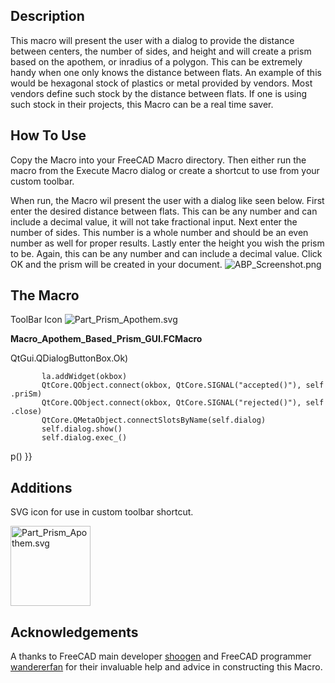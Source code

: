 <languages/>
<translate>
<!--T:1-->
{{Macro
|Name=Apothem Based Prism
|Icon=Part Prism Apothem.svg
|Description=This macro will present the user with a dialog to provide the distance between centers, the number of sides, and height and will create a prism based on the apothem, or inradius of a polygon. This can be extremely handy when one only knows the distance between flats. An example of this would be hexagonal stock of plastics or metal provided by vendors. Most vendors define such stock by the distance between flats. If one is using such stock in their projects, this Macro can be a real time saver. 
|Author=Quick61
|Version=1.0
|Date=2014-12-31
|Download=[https://www.freecadweb.org/wiki/images/4/4e/Part_Prism_Apothem.svg ToolBar Icon]
|FCVersion=All
}}

== Description == <!--T:2-->

<!--T:3-->
This macro will present the user with a dialog to provide the distance between centers, the number of sides, and height and will create a prism based on the apothem, or inradius of a polygon. This can be extremely handy when one only knows the distance between flats. An example of this would be hexagonal stock of plastics or metal provided by vendors. Most vendors define such stock by the distance between flats.  If one is using such stock in their projects, this Macro can be a real time saver. 

== How To Use == <!--T:4-->

<!--T:5-->
Copy the Macro into your FreeCAD Macro directory. Then either run the macro from the Execute Macro dialog or create a shortcut to use from your custom toolbar.  

<!--T:6-->
When run, the Macro wil present the user with a dialog like seen below. First enter the desired distance between flats. This can be any number and can include a decimal value, it will not take fractional input. Next enter the number of sides. This number is a whole number and should be an even number as well for proper results. Lastly enter the height you wish the prism to be. Again, this can be any number and can include a decimal value. Click OK and the prism will be created in your document. 
</translate>
[[Image:ABP Screenshot.png|center]]
<translate>
== The Macro == <!--T:7-->
</translate>

ToolBar Icon [[Image:Part_Prism_Apothem.svg]]

'''Macro_Apothem_Based_Prism_GUI.FCMacro'''

{{MacroCode|code=
# # # # # # # # # # #
#
# Apothem Based Prism
#
# This script will take the input of the distance between flats, (apothem, aka inradius), 
# and the number of sidesfor a regular polygon along with a height and produce a 
# correctly sized prism derived from the circumradius.
#
# # # # # # # # # # #
 
import FreeCAD, FreeCADGui, Part, PartGui, math
from FreeCAD import Base
from PySide import QtGui, QtCore
from math import cos, radians
App = FreeCAD
Gui = FreeCADGui
 
class p():
 
 
    def priSm(self):
 
        try:
            dbf = float(self.d1.text())
            nos = int(self.d2.text())
            hth = float(self.d3.text())
            aR = dbf / 2
            op1 = 180/float(nos)
            coS = cos(math.radians(op1))
            cR = aR / coS
            prism=App.ActiveDocument.addObject("Part::Prism","Prism")
            prism.Polygon=nos
            prism.Circumradius=cR
            prism.Height=hth
            prism.Placement=Base.Placement(Base.Vector(0.00,0.00,0.00),Base.Rotation(0.00,0.00,0.00,1.00))
            prism.Label='Prism'
            App.ActiveDocument.recompute()
            Gui.SendMsgToActiveView("ViewFit")
        except:
            FreeCAD.Console.PrintError("Unable to complete task")
 
            self.close()
 
    def close(self):
        self.dialog.hide()
 
 
#
# Make dialog box and get input for distance between flats, number of sides, and height
#
 
    def __init__(self):
        self.dialog = None
 
        self.dialog = QtGui.QDialog()
        self.dialog.resize(280,110)
 
        self.dialog.setWindowTitle("Apothem Based Prism")
        la = QtGui.QVBoxLayout(self.dialog)
 
        iN1 = QtGui.QLabel("Distance Between Flats")
        la.addWidget(iN1)
        self.d1 = QtGui.QLineEdit()
        la.addWidget(self.d1)
 
        iN2 = QtGui.QLabel("Number Of Sides (Best results - use even numbers)")
        la.addWidget(iN2)
        self.d2 = QtGui.QLineEdit()
        la.addWidget(self.d2)
 
        iN3 = QtGui.QLabel("Prism Height")
        la.addWidget(iN3)
        self.d3 = QtGui.QLineEdit()
        la.addWidget(self.d3)
 
        okbox = QtGui.QDialogButtonBox(self.dialog)
        okbox.setOrientation(QtCore.Qt.Horizontal)
        okbox.setStandardButtons(QtGui.QDialogButtonBox.Cancel{{!}}QtGui.QDialogButtonBox.Ok)
        la.addWidget(okbox)
        QtCore.QObject.connect(okbox, QtCore.SIGNAL("accepted()"), self.priSm)
        QtCore.QObject.connect(okbox, QtCore.SIGNAL("rejected()"), self.close)
        QtCore.QMetaObject.connectSlotsByName(self.dialog)
        self.dialog.show()
        self.dialog.exec_()
 
p()
}}
<translate>

== Additions == <!--T:8-->
SVG icon for use in custom toolbar shortcut.
 
</translate>
[[Image:Part Prism Apothem.svg|128px]]
<translate> 
== Acknowledgements == <!--T:9-->
A thanks to FreeCAD main developer [http://forum.freecadweb.org/memberlist.php?mode=viewprofile&u=765 shoogen] and FreeCAD programmer [http://forum.freecadweb.org/memberlist.php?mode=viewprofile&u=1375 wandererfan] for their invaluable help and advice in constructing this Macro.
</translate>
{{clear}}